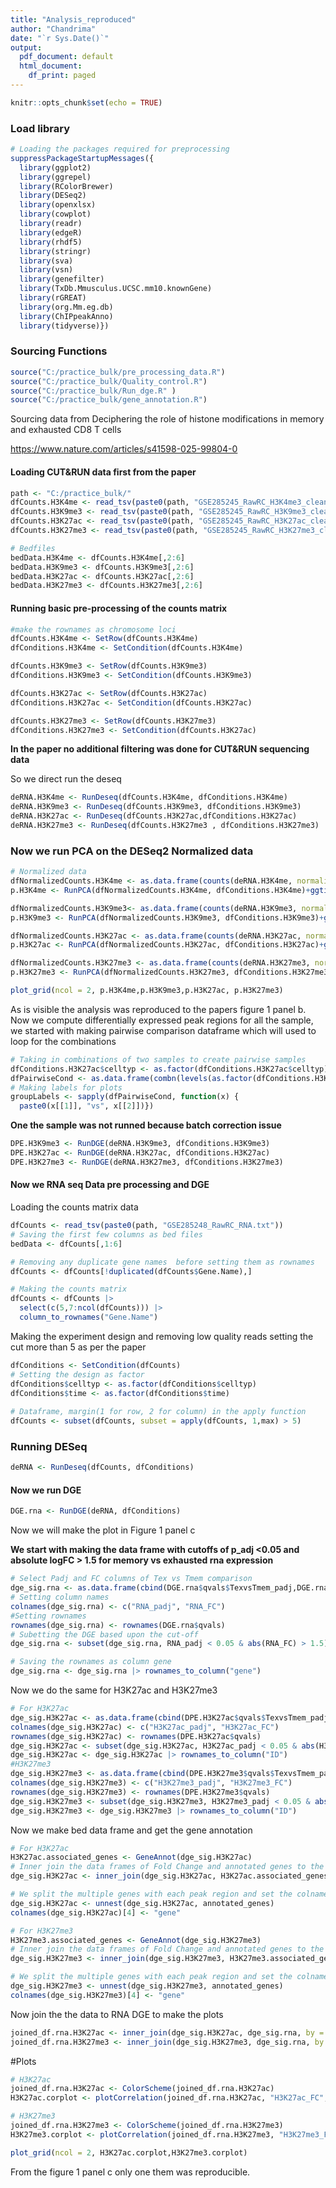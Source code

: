 ---
title: "Analysis_reproduced"
author: "Chandrima"
date: "`r Sys.Date()`"
output:
  pdf_document: default
  html_document:
    df_print: paged
---

```{r setup, include=FALSE}
knitr::opts_chunk$set(echo = TRUE)
```

### Load library

```{r}
# Loading the packages required for preprocessing
suppressPackageStartupMessages({
  library(ggplot2)
  library(ggrepel)
  library(RColorBrewer)
  library(DESeq2)
  library(openxlsx)
  library(cowplot)
  library(readr)
  library(edgeR)
  library(rhdf5)
  library(stringr)
  library(sva)
  library(vsn)
  library(genefilter)
  library(TxDb.Mmusculus.UCSC.mm10.knownGene)
  library(rGREAT)
  library(org.Mm.eg.db)
  library(ChIPpeakAnno)
  library(tidyverse)})
```

### Sourcing Functions

```{r}
source("C:/practice_bulk/pre_processing_data.R")
source("C:/practice_bulk/Quality_control.R")
source("C:/practice_bulk/Run_dge.R" )
source("C:/practice_bulk/gene_annotation.R")
```

Sourcing data from Deciphering the role of histone modifications in memory and exhausted CD8 T cells

<https://www.nature.com/articles/s41598-025-99804-0>

#### Loading CUT&RUN data first from the paper

```{r}
path <- "C:/practice_bulk/"
dfCounts.H3K4me <- read_tsv(paste0(path, "GSE285245_RawRC_H3K4me3_cleanID.txt"))
dfCounts.H3K9me3 <- read_tsv(paste0(path, "GSE285245_RawRC_H3K9me3_cleanID.txt"))
dfCounts.H3K27ac <- read_tsv(paste0(path, "GSE285245_RawRC_H3K27ac_cleanID.txt"))
dfCounts.H3K27me3 <- read_tsv(paste0(path, "GSE285245_RawRC_H3K27me3_cleanID.txt"))

# Bedfiles
bedData.H3K4me <- dfCounts.H3K4me[,2:6]
bedData.H3K9me3 <- dfCounts.H3K9me3[,2:6]
bedData.H3K27ac <- dfCounts.H3K27ac[,2:6]
bedData.H3K27me3 <- dfCounts.H3K27me3[,2:6]
```

#### Running basic pre-processing of the counts matrix

```{r}
#make the rownames as chromosome loci
dfCounts.H3K4me <- SetRow(dfCounts.H3K4me)
dfConditions.H3K4me <- SetCondition(dfCounts.H3K4me)

dfCounts.H3K9me3 <- SetRow(dfCounts.H3K9me3)
dfConditions.H3K9me3 <- SetCondition(dfCounts.H3K9me3)

dfCounts.H3K27ac <- SetRow(dfCounts.H3K27ac)
dfConditions.H3K27ac <- SetCondition(dfCounts.H3K27ac)

dfCounts.H3K27me3 <- SetRow(dfCounts.H3K27me3)
dfConditions.H3K27me3 <- SetCondition(dfCounts.H3K27ac)
```

**In the paper no additional filtering was done for CUT&RUN sequencing data**

So we direct run the deseq

```{r}
deRNA.H3K4me <- RunDeseq(dfCounts.H3K4me, dfConditions.H3K4me)
deRNA.H3K9me3 <- RunDeseq(dfCounts.H3K9me3, dfConditions.H3K9me3)
deRNA.H3K27ac <- RunDeseq(dfCounts.H3K27ac,dfConditions.H3K27ac)
deRNA.H3K27me3 <- RunDeseq(dfCounts.H3K27me3 , dfConditions.H3K27me3)
```

### Now we run PCA on the DESeq2 Normalized data

```{r}
# Normalized data
dfNormalizedCounts.H3K4me <- as.data.frame(counts(deRNA.H3K4me, normalized = T))
p.H3K4me <- RunPCA(dfNormalizedCounts.H3K4me, dfConditions.H3K4me)+ggtitle("H3K4me")

dfNormalizedCounts.H3K9me3<- as.data.frame(counts(deRNA.H3K9me3, normalized = T))
p.H3K9me3 <- RunPCA(dfNormalizedCounts.H3K9me3, dfConditions.H3K9me3)+ggtitle("H3K9me3")

dfNormalizedCounts.H3K27ac <- as.data.frame(counts(deRNA.H3K27ac, normalized = T))
p.H3K27ac <- RunPCA(dfNormalizedCounts.H3K27ac, dfConditions.H3K27ac)+ggtitle("H3K27ac")

dfNormalizedCounts.H3K27me3 <- as.data.frame(counts(deRNA.H3K27me3, normalized = T))
p.H3K27me3 <- RunPCA(dfNormalizedCounts.H3K27me3, dfConditions.H3K27me3)+ggtitle("H3K27me3")

plot_grid(ncol = 2, p.H3K4me,p.H3K9me3,p.H3K27ac, p.H3K27me3)
```

As is visible the analysis was reproduced to the papers figure 1 panel b. Now we compute differentially expressed peak regions for all the sample, we started with making pairwise comparison dataframe which will used to loop for the combinations

```{r}
# Taking in combinations of two samples to create pairwise samples
dfConditions.H3K27ac$celltyp <- as.factor(dfConditions.H3K27ac$celltyp)
dfPairwiseCond <- as.data.frame(combn(levels(as.factor(dfConditions.H3K27ac$celltyp)), 2))
# Making labels for plots  
groupLabels <- sapply(dfPairwiseCond, function(x) {
  paste0(x[[1]], "vs", x[[2]])})
```

**One the sample was not runned because batch correction issue**

```{r}
DPE.H3K9me3 <- RunDGE(deRNA.H3K9me3, dfConditions.H3K9me3)
DPE.H3K27ac <- RunDGE(deRNA.H3K27ac, dfConditions.H3K27ac)
DPE.H3K27me3 <- RunDGE(deRNA.H3K27me3, dfConditions.H3K27me3)
```

#### Now we RNA seq Data pre processing and DGE

Loading the counts matrix data

```{r}
dfCounts <- read_tsv(paste0(path, "GSE285248_RawRC_RNA.txt"))
# Saving the first few columns as bed files
bedData <- dfCounts[,1:6]

# Removing any duplicate gene names  before setting them as rownames
dfCounts <- dfCounts[!duplicated(dfCounts$Gene.Name),]

# Making the counts matrix
dfCounts <- dfCounts |> 
  select(c(5,7:ncol(dfCounts))) |> 
  column_to_rownames("Gene.Name")
```

Making the experiment design and removing low quality reads setting the cut more than 5 as per the paper

```{r}
dfConditions <- SetCondition(dfCounts)
# Setting the design as factor
dfConditions$celltyp <- as.factor(dfConditions$celltyp)
dfConditions$time <- as.factor(dfConditions$time)
                               
# Dataframe, margin(1 for row, 2 for column) in the apply function
dfCounts <- subset(dfCounts, subset = apply(dfCounts, 1,max) > 5)
```

### Running DESeq

```{r}
deRNA <- RunDeseq(dfCounts, dfConditions)
```

#### Now we run DGE

```{r}
DGE.rna <- RunDGE(deRNA, dfConditions)
```

Now we will make the plot in Figure 1 panel c

**We start with making the data frame with cutoffs of p_adj \<0.05 and absolute logFC \> 1.5 for memory vs exhausted rna expression**

```{r}
# Select Padj and FC columns of Tex vs Tmem comparison
dge_sig.rna <- as.data.frame(cbind(DGE.rna$qvals$TexvsTmem_padj,DGE.rna$fc$TexvsTmem_fc))
# Setting column names 
colnames(dge_sig.rna) <- c("RNA_padj", "RNA_FC")
#Setting rownames
rownames(dge_sig.rna) <- rownames(DGE.rna$qvals)
# Subetting the DGE based upon the cut-off
dge_sig.rna <- subset(dge_sig.rna, RNA_padj < 0.05 & abs(RNA_FC) > 1.5)

# Saving the rownames as column gene
dge_sig.rna <- dge_sig.rna |> rownames_to_column("gene")
```

Now we do the same for H3K27ac and H3K27me3

```{r}
# For H3K27ac
dge_sig.H3K27ac <- as.data.frame(cbind(DPE.H3K27ac$qvals$TexvsTmem_padj,DPE.H3K27ac$fc$TexvsTmem_fc))
colnames(dge_sig.H3K27ac) <- c("H3K27ac_padj", "H3K27ac_FC")
rownames(dge_sig.H3K27ac) <- rownames(DPE.H3K27ac$qvals)
dge_sig.H3K27ac <- subset(dge_sig.H3K27ac, H3K27ac_padj < 0.05 & abs(H3K27ac_FC) > 1.5)
dge_sig.H3K27ac <- dge_sig.H3K27ac |> rownames_to_column("ID")
#H3K27me3
dge_sig.H3K27me3 <- as.data.frame(cbind(DPE.H3K27me3$qvals$TexvsTmem_padj,DPE.H3K27me3$fc$TexvsTmem_fc))
colnames(dge_sig.H3K27me3) <- c("H3K27me3_padj", "H3K27me3_FC")
rownames(dge_sig.H3K27me3) <- rownames(DPE.H3K27me3$qvals)
dge_sig.H3K27me3 <- subset(dge_sig.H3K27me3, H3K27me3_padj < 0.05 & abs(H3K27me3_FC) > 1.5)
dge_sig.H3K27me3 <- dge_sig.H3K27me3 |> rownames_to_column("ID")
```

Now we make bed data frame and get the gene annotation

```{r}
# For H3K27ac
H3K27ac.associated_genes <- GeneAnnot(dge_sig.H3K27ac)
# Inner join the data frames of Fold Change and annotated genes to the peak regions
dge_sig.H3K27ac <- inner_join(dge_sig.H3K27ac, H3K27ac.associated_genes, by = "ID")

# We split the multiple genes with each peak region and set the colname as gene
dge_sig.H3K27ac <- unnest(dge_sig.H3K27ac, annotated_genes)
colnames(dge_sig.H3K27ac)[4] <- "gene"

# For H3K27me3
H3K27me3.associated_genes <- GeneAnnot(dge_sig.H3K27me3)
# Inner join the data frames of Fold Change and annotated genes to the peak regions
dge_sig.H3K27me3 <- inner_join(dge_sig.H3K27me3, H3K27me3.associated_genes, by = "ID")

# We split the multiple genes with each peak region and set the colname as gene
dge_sig.H3K27me3 <- unnest(dge_sig.H3K27me3, annotated_genes)
colnames(dge_sig.H3K27me3)[4] <- "gene"

```

Now join the the data to RNA DGE to make the plots

```{r}
joined_df.rna.H3K27ac <- inner_join(dge_sig.H3K27ac, dge_sig.rna, by = "gene")
joined_df.rna.H3K27me3 <- inner_join(dge_sig.H3K27me3, dge_sig.rna, by = "gene")
```

#Plots

```{r}
# H3K27ac
joined_df.rna.H3K27ac <- ColorScheme(joined_df.rna.H3K27ac)
H3K27ac.corplot <- plotCorrelation(joined_df.rna.H3K27ac, "H3K27ac_FC", "RNA_FC", "color")

# H3K27me3
joined_df.rna.H3K27me3 <- ColorScheme(joined_df.rna.H3K27me3)
H3K27me3.corplot <- plotCorrelation(joined_df.rna.H3K27me3, "H3K27me3_FC", "RNA_FC", "color")

plot_grid(ncol = 2, H3K27ac.corplot,H3K27me3.corplot)
```

From the figure 1 panel c only one them was reproducible.
